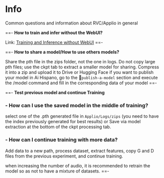 # Info 

Common questions and information about RVC/Applio in general

==- **How to train and infer without the WebUI?**

Link: [Training and Inference without WebUI](https://huggingface.co/lj1995/VoiceConversionWebUI/blob/main/myinfer-v2-0528.py)
==-

==- **How to share a model/How to use others models?**

Share the pth file in the zips folder, not the one in logs. Do not copy large pth files; use the ckpt tab to extract a smaller model for sharing. Compress it into a zip and upload it to Drive or Hugging Face if you want to publish your model in Ai Hispano, go to the :envelope_with_arrow:`publish-a-model` section and execute the /model command and fill in the corresponding data of your model
==-

==- **Test previous model and continue Training**

### - How can I use the saved model in the middle of training?

select one of the .pth generated file in `Applio/Logs/zips` (you need to have the index previously generated for best results) or Save via model extraction at the bottom of the ckpt processing tab.

### - How can I continue training with more data?

Add data to a new path, process dataset, extract features, copy G and D files from the previous experiment, and continue training.

 
<Callout type="info" emoji="ℹ️">
  when increasing the number of audio, it is recommended to retrain the model so as not to have a mixture of datasets. 
</Callout>
==-
